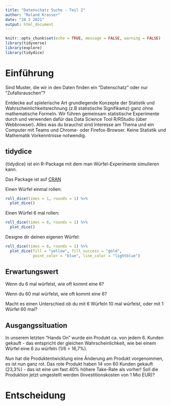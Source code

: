 ```yaml
---
title: "Datenschatz Suche - Teil 2"
author: "Roland Krasser"
date: "28 2 2021"
output: html_document
---
```


```r
knitr::opts_chunk$set(echo = TRUE, message = FALSE, warning = FALSE)
library(tidyverse)
library(explore)
library(tidydice)
```

# Einführung

Sind Muster, die wir in den Daten finden ein "Datenschatz" oder nur "Zufallsrauschen"?

Entdecke auf spielerische Art grundlegende Konzepte der Statistik und Wahrscheinlichkeitsrechnung (z.B statistische Signifikamz) ganz ohne mathematische Formeln. Wir führen gemeinsam statistische Experimente durch und verwenden dafür das Data Science Tool R/RStudio (über Webbrowser). Alles was du brauchst sind Interesse am Thema und ein Computer mit Teams und Chrome- oder Firefox-Browser. Keine Statistik und Mathematik Vorkenntnisse notwendig.

## tidydice

{tidydice} ist ein R-Package mit dem man Würfel-Experimente simulieren kann.

Das Package ist auf [CRAN](https://CRAN.R-project.org/package=tidydice "tidydice")

Einen Würfel einmal rollen:

```r
roll_dice(times = 1, rounds = 1) %>% 
  plot_dice()
```

Einen Würfel 6 mal rollen:

```r
roll_dice(times = 6, rounds = 1) %>% 
  plot_dice()
```

Designe dir deinen eigenen Würfel:

```r
roll_dice(times = 6, rounds = 1) %>% 
  plot_dice(fill = "yellow", fill_success = "gold", 
            point_color = "blue", line_color = "lightblue")
```

## Erwartungswert

Wenn du 6 mal würfelst, wie oft kommt eine 6?

Wenn du 60 mal würfelst, wie oft kommt eine 6?

Macht es einen Unterschied ob du mit 6 Würfeln 10 mal würfelst, oder mit 1 Würfel 60 mal?

## Ausgangssituation

In unserem letzten "Hands On" wurde ein Produkt ca. von jedem 6. Kunden gekauft - das entspricht der gleichen Wahrscheinlichkeit, wie bei einem Würfel eine 6 zu würfeln (1/6 = 16,7%).

Nun hat die Produktentwicklung eine Änderung am Produkt vorgenommen, es ist nun ganz rot. Das rote Produkt haben 14 von 60 Kunden gekauft (23,3%) - das ist eine um fast 40% höhere Take-Rate als vorher! Soll die Produktion jetzt umgestellt werden (Investitionskosten von 1 Mio EUR)?

# Entscheidung

